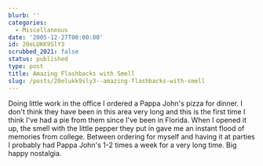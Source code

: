 ```yaml
---
blurb: ''
categories:
  - Miscellaneous
date: '2005-12-27T00:00:00'
id: 20eLUKK9SlY3
scrubbed_2021: false
status: published
type: post
title: Amazing Flashbacks with Smell
slug: /posts/20elukk9sly3--amazing-flashbacks-with-smell
---
```


Doing little work in the office I ordered a Pappa John's pizza for
dinner. I don't think they have been in this area very long and
this is the first time I think I've had a pie from them since I've
been in Florida. When I opened it up, the smell with the little
pepper they put in gave me an instant flood of memories from
college. Between ordering for myself and having it at parties I
probably had Pappa John's 1-2 times a week for a very long time.
Big happy nostalgia.
